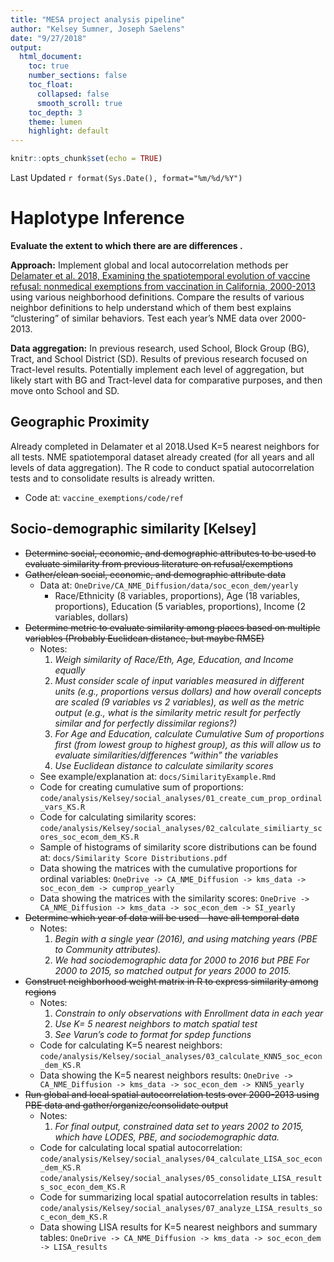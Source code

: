 ```yaml
---
title: "MESA project analysis pipeline"
author: "Kelsey Sumner, Joseph Saelens"
date: "9/27/2018"
output: 
  html_document:
    toc: true
    number_sections: false
    toc_float:
      collapsed: false
      smooth_scroll: true
    toc_depth: 3
    theme: lumen
    highlight: default
---
```


```r
knitr::opts_chunk$set(echo = TRUE)
```


Last Updated `r format(Sys.Date(), format="%m/%d/%Y")`

# Haplotype Inference

**Evaluate the extent to which there are are differences .**

**Approach:** Implement global and local autocorrelation methods per [Delamater et al. 2018, Examining the spatiotemporal evolution of vaccine refusal: nonmedical exemptions from vaccination in California, 2000-2013](https://doi.org/10.1186/s12889-018-5368-y) using various neighborhood definitions. Compare the results of various neighbor definitions to help understand which of them best explains “clustering” of similar behaviors. Test each year’s NME data over 2000-2013.

**Data aggregation:** In previous research, used School, Block Group (BG), Tract, and School District (SD). Results of previous research focused on Tract-level results. Potentially implement each level of aggregation, but likely start with BG and Tract-level data for comparative purposes, and then move onto School and SD.


## Geographic Proximity
Already completed in Delamater et al 2018.Used K=5 nearest neighbors for all tests. NME spatiotemporal dataset already created (for all years and all levels of data aggregation). The R code to conduct spatial autocorrelation tests and to consolidate results is already written.

* Code at: `vaccine_exemptions/code/ref`


## Socio-demographic similarity **[Kelsey]**
* ~~Determine social, economic, and demographic attributes to be used to evaluate similarity from previous literature on refusal/exemptions~~
* ~~Gather/clean social, economic, and demographic attribute data~~
    + Data at: `OneDrive/CA_NME_Diffusion/data/soc_econ_dem/yearly`
        - Race/Ethnicity (8 variables, proportions), Age (18 variables, proportions), Education (5 variables, proportions), Income (2 variables, dollars)
* ~~Determine metric to evaluate similarity among places based on multiple variables (Probably Euclidean distance, but maybe RMSE)~~
    + Notes: 
        1. *Weigh similarity of Race/Eth, Age, Education, and Income equally*
        2. *Must consider scale of input variables measured in different units (e.g., proportions versus dollars) and how overall concepts are scaled (9 variables vs 2 variables), as well as the metric output (e.g., what is the similarity metric result for perfectly similar and for perfectly dissimilar regions?)*
        3. *For Age and Education, calculate Cumulative Sum of proportions first (from lowest group to highest group), as this will allow us to evaluate similarities/differences “within” the variables*
        4. *Use Euclidean distance to calculate similarity scores*
    + See example/explanation at: `docs/SimilarityExample.Rmd`
    + Code for creating cumulative sum of proportions: `code/analysis/Kelsey/social_analyses/01_create_cum_prop_ordinal_vars_KS.R`
    + Code for calculating similarity scores: `code/analysis/Kelsey/social_analyses/02_calculate_similiarty_scores_soc_ecom_dem_KS.R`
    + Sample of histograms of similarity score distributions can be found at: `docs/Similarity Score Distributions.pdf`
    + Data showing the matrices with the cumulative proportions for ordinal variables: `OneDrive -> CA_NME_Diffusion -> kms_data -> soc_econ_dem -> cumprop_yearly`
    + Data showing the matrices with the similarity scores: `OneDrive -> CA_NME_Diffusion -> kms_data -> soc_econ_dem -> SI_yearly`
* ~~Determine which year of data will be used – have all temporal data~~
    + Notes: 
        1. *Begin with a single year (2016), and using matching years (PBE to Community attributes).*
        2. *We had sociodemographic data for 2000 to 2016 but PBE For 2000 to 2015, so matched output for years 2000 to 2015.*
* ~~Construct neighborhood weight matrix in R to express similarity among regions~~
    + Notes: 
        1. *Constrain to only observations with Enrollment data in each year*
        2. *Use K= 5 nearest neighbors to match spatial test*
        3. *See Varun's code to format for spdep functions*
    + Code for calculating K=5 nearest neighbors: `code/analysis/Kelsey/social_analyses/03_calculate_KNN5_soc_econ_dem_KS.R`
    + Data showing the K=5 nearest neighbors results: `OneDrive -> CA_NME_Diffusion -> kms_data -> soc_econ_dem -> KNN5_yearly`
* ~~Run global and local spatial autocorrelation tests over 2000-2013 using PBE data and gather/organize/consolidate output~~
    + Notes:
        1. *For final output, constrained data set to years 2002 to 2015, which have LODES, PBE, and sociodemographic data.*
    + Code for calculating local spatial autocorrelation: `code/analysis/Kelsey/social_analyses/04_calculate_LISA_soc_econ_dem_KS.R` `code/analysis/Kelsey/social_analyses/05_consolidate_LISA_results_soc_econ_dem_KS.R`
    + Code for summarizing local spatial autocorrelation results in tables:  `code/analysis/Kelsey/social_analyses/07_analyze_LISA_results_soc_econ_dem_KS.R`
    + Data showing LISA results for K=5 nearest neighbors and summary tables: `OneDrive -> CA_NME_Diffusion -> kms_data -> soc_econ_dem -> LISA_results`


